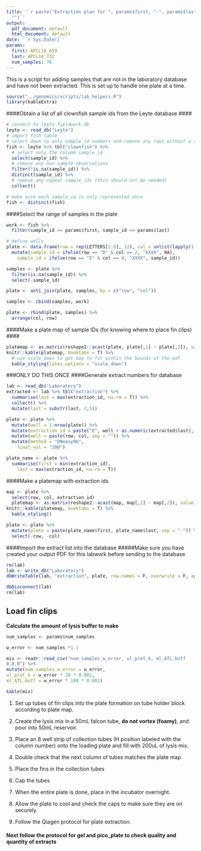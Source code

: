 ```yaml
---
title: '`r paste("Extraction plan for ", params$first, "-", params$last, sep =
  "")`'
output:
  pdf_document: default
  html_document: default
date: '`r Sys.Date()`'
params:
  first: APCL18_659
  last: APCL18_732
  num_samples: 76
---
```


This is a script for adding samples that are not in the laboratory database and have not been extracted. This is set up to handle one plate at a time.
```r
source("../genomics/scripts/lab_helpers.R")
library(kableExtra)
```
####Obtain a list of all clownfish sample ids from the Leyte database ####
```r
# connect to leyte fieldwork db
leyte <- read_db("Leyte")
# import fish table
# select down to only sample_id numbers and remove any rows without a sample
fish <- leyte %>% tbl("clownfish") %>% 
  # select only the column sample_id
  select(sample_id) %>%             
  # remove any non-sample observations
  filter(!is.na(sample_id)) %>%     
  distinct(sample_id) %>%                         
  # remove any repeat sample_ids (this should not be needed)
  collect()

# make sure each sample_id is only represented once
fish <- distinct(fish)
```
####Select the range of samples in the plate
```r
work <- fish %>% 
  filter(sample_id >= params$first, sample_id <= params$last)

# define wells
plate <- data.frame(row = rep(LETTERS[1:8], 12), col = unlist(lapply(1:12, rep, 8))) %>% 
  mutate(sample_id = ifelse(row == "D" & col == 2, "XXXX", NA), 
    sample_id = ifelse(row == "E" & col == 8, "XXXX", sample_id))

samples <- plate %>% 
  filter(is.na(sample_id)) %>% 
  select(-sample_id)

plate <- anti_join(plate, samples, by = c("row", "col"))

samples <- cbind(samples, work)

plate <- rbind(plate, samples) %>% 
  arrange(col, row)
```

####Make a plate map of sample IDs (for knowing where to place fin clips) ####
```r
platemap <- as.matrix(reshape2::acast(plate, plate[,1] ~ plate[,2]), value.var = plate[,3])
knitr::kable(platemap, booktabs = T) %>% 
  # use scale_down to get map to fit within the bounds of the pdf
  kable_styling(latex_options = "scale_down")
```
###ONLY DO THIS ONCE 
####Generate extract numbers for database
```r
lab <- read_db("Laboratory")
extracted <- lab %>% tbl("extraction") %>% 
  summarise(last = max(extraction_id, na.rm = T)) %>% 
  collect() %>% 
  mutate(last = substr(last, 2,5))

plate <- plate %>% 
  mutate(well = 1:nrow(plate)) %>% 
  mutate(extraction_id = paste("E", well + as.numeric(extracted$last), sep = "")) %>% 
  mutate(well = paste(row, col, sep = "")) %>% 
  mutate(method = "DNeasy96", 
    final_vol = "200")

plate_name <- plate %>% 
  summarise(first = min(extraction_id), 
    last = max(extraction_id, na.rm = T))
```
####Make a platemap with extraction ids
```r
map <- plate %>% 
  select(row, col, extraction_id)
  platemap <- as.matrix(reshape2::acast(map, map[,1] ~ map[,2]), value.var = map[,3])
knitr::kable(platemap, booktabs = T) %>% 
  kable_styling()

plate <- plate %>% 
  mutate(plate = paste(plate_name$first, plate_name$last, sep = "-")) %>% 
  select(-row, -col)
```
####Import the extract list into the database
#####Make sure you have created your output PDF for this labwork before sending to the database
```r
rm(lab)
lab <- write_db("Laboratory")
dbWriteTable(lab, "extraction", plate, row.names = F, overwrite = F, append = T)

dbDisconnect(lab)
rm(lab)
```
## Load fin clips

**Calculate the amount of lysis buffer to make**
```r
num_samples <- params$num_samples

w_error <- num_samples *1.1

mix <- readr::read_csv("num_samples_w_error, ul_prot_k, ml_ATL_buff
0,0,0") %>% 
mutate(num_samples_w_error = w_error, 
ul_prot_k = w_error * 20 * 0.001, 
ml_ATL_buff = w_error * 180 * 0.001)

kable(mix)
```

1. Set up tubes of fin clips into the plate formation on tube holder block according to plate map.

2. Create the lysis mix in a 50mL falcon tube, **do not vortex (foamy)**, and pour into 50mL reservoir.

3. Place an 8 well strip of collection tubes (H position labeled with the column number) onto the loading plate and fill with 200uL of lysis mix.

4. Double check that the next column of tubes matches the plate map

5. Place the fins in the collection tubes

6. Cap the tubes

7. When the entire plate is done, place in the incubator overnight.

8. Allow the plate to cool and check the caps to make sure they are on securely.

9. Follow the Qiagen protocol for plate extraction.

#### Next follow the protocol for gel and pico_plate to check quality and quantity of extracts

